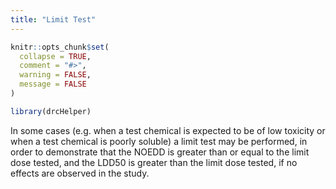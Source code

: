 ```yaml
---
title: "Limit Test"
---
```


```r
knitr::opts_chunk$set(
  collapse = TRUE,
  comment = "#>",  
  warning = FALSE,
  message = FALSE
)
```

```r
library(drcHelper)
```

In some cases (e.g. when a test chemical is expected to be of low toxicity or when a test chemical is poorly soluble) a limit test may be performed, in order to demonstrate that the NOEDD is greater than or equal to the limit dose tested, and the LDD50 is greater than the limit dose tested, if no effects are observed in the study. 
